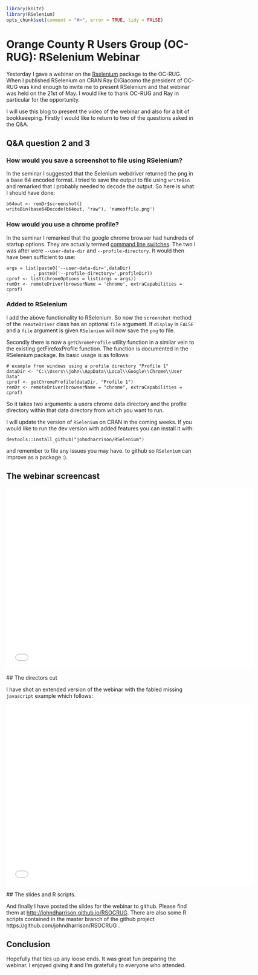 <!--
%\VignetteEngine{knitr::knitr}
%\VignetteIndexEntry{Orange County R Users Group (OC-RUG): RSelenium Webinar}
-->


```r
library(knitr)
library(RSelenium)
opts_chunk$set(comment = "#>", error = TRUE, tidy = FALSE)
```
# Orange County R Users Group (OC-RUG): RSelenium Webinar

Yesterday I gave a webinar on the [Rselenium](https://github.com/johndharrison/RSelenium) package to the OC-RUG. 
When I published RSelenium on CRAN Ray DiGiacomo the president of OC-RUG was kind enough to
invite me to present RSelenium and that webinar was held on the 21st of May. I would like to thank
OC-RUG and Ray in particular for the opportunity. 

I will use this blog to present the video of the webinar and also for a bit of bookkeeeping. Firstly I would like to return to two of the questions asked in the Q&A. 

## Q&A question 2 and 3

### How would you save a screenshot to file using RSelenium?

In the seminar I suggested that the Selenium webdriver returned the png in a  base 64 encoded format. I tried to save the output to file using `writeBin`
and remarked that I probably needed to decode the output. So here is what I should have done:
  
  ```
b64out <- remDr$screenshot()
writeBin(base64Decode(b64out, "raw"), 'nameoffile.png')
```

### How would you use a chrome profile?

In the seminar I remarked that the google chrome browser had hundreds of startup options. They are actually termed [command line switches](http://peter.sh/experiments/chromium-command-line-switches). The two I was after were `--user-data-dir` and `--profile-directory`. It would then have been sufficient to use:
  
  ```
args = list(paste0('--user-data-dir=',dataDir)
            , paste0('--profile-directory=',profileDir))
cprof <- list(chromeOptions = list(args = args))
remDr <- remoteDriver(browserName = 'chrome', extraCapabilities = cprof)

```

### Added to RSelenium

I add the above functionality to RSelenium. So now the `screenshot` method of the `remoteDriver` class has an optional `file` argument. If `display` is `FALSE` and a `file` argument is given `RSelenium` will now save the `png` to file. 

Secondly there is now a `getChromeProfile` utility function in a similar vein to the existing getFirefoxProfile function. The function is documented in the RSelenium package. Its basic usage is as follows:
  
  ```
# example from windows using a profile directory "Profile 1"
dataDir <- "C:\\Users\\john\\AppData\\Local\\Google\\Chrome\\User Data"
cprof <- getChromeProfile(dataDir, "Profile 1")
remDr <- remoteDriver(browserName = "chrome", extraCapabilities = cprof)
```
So it takes two arguments: a users chrome data directory and the profile directory within that data directory from which you want to run.

I will update the version of `RSelenium` on CRAN in the coming weeks. If you would like to run the dev version with added features you can install it with:
  
  ```
devtools::install_github("johndharrison/RSelenium")
```

and remember to file any issues you may have. to github so `RSelenium` can improve as a package :).

## The webinar screencast

<iframe width="653" height="480" src="//www.youtube.com/embed/ic65SWRWrKA?rel=0" frameborder="0" allowfullscreen></iframe>
  
  ## The directors cut
  
  I have shot an extended version of the webinar with the fabled missing `javascript` example which follows:
  
  <iframe width="653" height="480" src="//www.youtube.com/embed/zcUGla8EjjY?rel=0" frameborder="0" allowfullscreen></iframe>
  
  ## The slides and R scripts.
  
  And finally I have posted the slides for the webinar to github. Please find them at [http://johndharrison.github.io/RSOCRUG](http://johndharrison.github.io/RSOCRUG). There are also some R scripts contained in the master branch of the github project https://github.com/johndharrison/RSOCRUG .

## Conclusion

Hopefully that ties up any loose ends. It was great fun preparing the webinar. I enjoyed giving it and I'm gratefully to everyone who attended. 